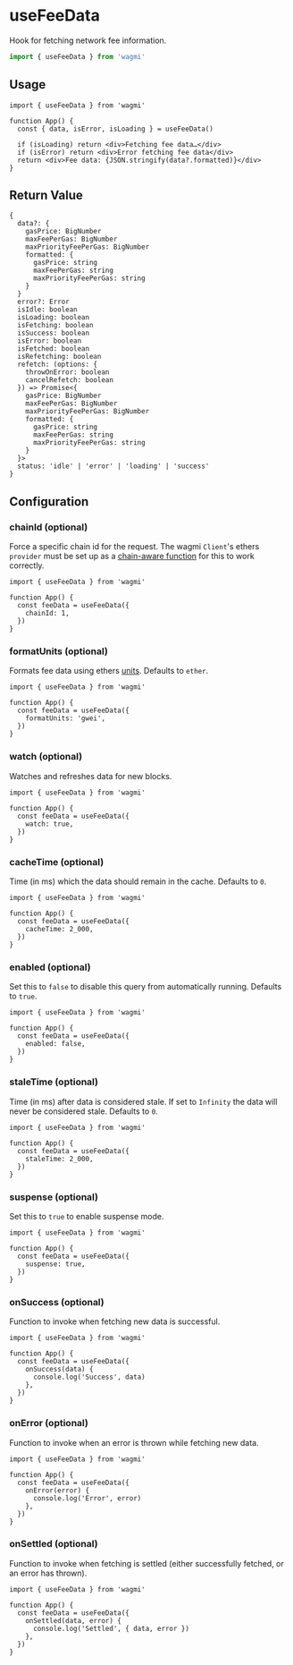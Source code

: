 # useFeeData

Hook for fetching network fee information.

```ts
import { useFeeData } from 'wagmi'
```

## Usage

```tsx
import { useFeeData } from 'wagmi'

function App() {
  const { data, isError, isLoading } = useFeeData()

  if (isLoading) return <div>Fetching fee data…</div>
  if (isError) return <div>Error fetching fee data</div>
  return <div>Fee data: {JSON.stringify(data?.formatted)}</div>
}
```

## Return Value

```tsx
{
  data?: {
    gasPrice: BigNumber
    maxFeePerGas: BigNumber
    maxPriorityFeePerGas: BigNumber
    formatted: {
      gasPrice: string
      maxFeePerGas: string
      maxPriorityFeePerGas: string
    }
  }
  error?: Error
  isIdle: boolean
  isLoading: boolean
  isFetching: boolean
  isSuccess: boolean
  isError: boolean
  isFetched: boolean
  isRefetching: boolean
  refetch: (options: {
    throwOnError: boolean
    cancelRefetch: boolean
  }) => Promise<{
    gasPrice: BigNumber
    maxFeePerGas: BigNumber
    maxPriorityFeePerGas: BigNumber
    formatted: {
      gasPrice: string
      maxFeePerGas: string
      maxPriorityFeePerGas: string
    }
  }>
  status: 'idle' | 'error' | 'loading' | 'success'
}
```

## Configuration

### chainId (optional)

Force a specific chain id for the request. The wagmi `Client`'s ethers `provider` must be set up as a [chain-aware function](/docs/client#provider-optional) for this to work correctly.

```tsx {5}
import { useFeeData } from 'wagmi'

function App() {
  const feeData = useFeeData({
    chainId: 1,
  })
}
```

### formatUnits (optional)

Formats fee data using ethers [units](https://docs.ethers.io/v5/api/utils/display-logic/#display-logic--units). Defaults to `ether`.

```tsx {5}
import { useFeeData } from 'wagmi'

function App() {
  const feeData = useFeeData({
    formatUnits: 'gwei',
  })
}
```

### watch (optional)

Watches and refreshes data for new blocks.

```tsx {5}
import { useFeeData } from 'wagmi'

function App() {
  const feeData = useFeeData({
    watch: true,
  })
}
```

### cacheTime (optional)

Time (in ms) which the data should remain in the cache. Defaults to `0`.

```tsx {5}
import { useFeeData } from 'wagmi'

function App() {
  const feeData = useFeeData({
    cacheTime: 2_000,
  })
}
```

### enabled (optional)

Set this to `false` to disable this query from automatically running. Defaults to `true`.

```tsx {5}
import { useFeeData } from 'wagmi'

function App() {
  const feeData = useFeeData({
    enabled: false,
  })
}
```

### staleTime (optional)

Time (in ms) after data is considered stale. If set to `Infinity` the data will never be considered stale. Defaults to `0`.

```tsx {5}
import { useFeeData } from 'wagmi'

function App() {
  const feeData = useFeeData({
    staleTime: 2_000,
  })
}
```

### suspense (optional)

Set this to `true` to enable suspense mode.

```tsx {5}
import { useFeeData } from 'wagmi'

function App() {
  const feeData = useFeeData({
    suspense: true,
  })
}
```

### onSuccess (optional)

Function to invoke when fetching new data is successful.

```tsx {5-7}
import { useFeeData } from 'wagmi'

function App() {
  const feeData = useFeeData({
    onSuccess(data) {
      console.log('Success', data)
    },
  })
}
```

### onError (optional)

Function to invoke when an error is thrown while fetching new data.

```tsx {5-7}
import { useFeeData } from 'wagmi'

function App() {
  const feeData = useFeeData({
    onError(error) {
      console.log('Error', error)
    },
  })
}
```

### onSettled (optional)

Function to invoke when fetching is settled (either successfully fetched, or an error has thrown).

```tsx {5-7}
import { useFeeData } from 'wagmi'

function App() {
  const feeData = useFeeData({
    onSettled(data, error) {
      console.log('Settled', { data, error })
    },
  })
}
```
